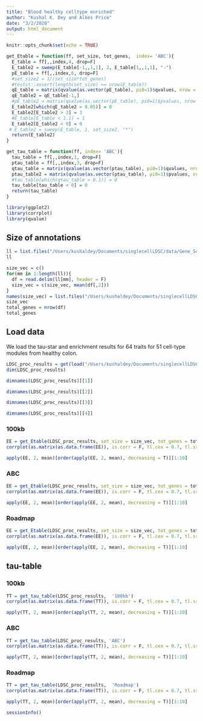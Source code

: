 ```yaml
---
title: "Blood healthy celltype enriched"
author: "Kushal K. Dey and Alkes Price"
date: "3/2/2020"
output: html_document
---
```


```r
knitr::opts_chunk$set(echo = TRUE)
```

```r
get_Etable = function(ff, set_size, tot_genes,  index= 'ABC'){
  E_table = ff[,,index,4, drop=F]
  E_table2 = sweep(E_table[-1,,1,1], 2, E_table[1,,1,1], "-")
  pE_table = ff[,,index,6, drop=F]
  #set_size2 = 1/(set_size*tot_genes)
  #testit::assert(length(set_size) == nrow(E_table))
  qE_table = matrix(qvalue(as.vector(pE_table), pi0=1)$qvalues, nrow = nrow(E_table), ncol = ncol(E_table))
  qE_table2 = qE_table[-1,]
  #pE_table2 = matrix(qvalue(as.vector(pE_table), pi0=1)$pvalues, nrow = nrow(E_table), ncol = ncol(E_table))
  E_table2[which(qE_table2 > 0.05)] = 0
  E_table2[E_table2 > 3] = 3
  #E_table[E_table < 1.1] = 1
  E_table2[E_table2 < 0] = 0
 # E_table2 = sweep(E_table, 1, set_size2, "*")
  return(E_table2)
}
```

```r
get_tau_table = function(ff, index= 'ABC'){
  tau_table = ff[,,index,1, drop=F]
  ptau_table = ff[,,index,3, drop=F]
  qtau_table = matrix(qvalue(as.vector(ptau_table), pi0=1)$qvalues, nrow = nrow(tau_table), ncol = ncol(tau_table))
  ptau_table2 = matrix(qvalue(as.vector(ptau_table), pi0=1)$pvalues, nrow = nrow(tau_table), ncol = ncol(tau_table))
  #tau_table[which(qtau_table > 0.1)] = 0
  tau_table[tau_table < 0] = 0
  return(tau_table)
}
```


```r
library(ggplot2)
library(corrplot)
library(qvalue)
```

## Size of annotations

```r
ll = list.files("/Users/kushaldey/Documents/singlecellLDSC/data/Gene_Scores/Modules/healthy/celltype_enriched/pancreas/", full.names = T)
ll
```

```r
size_vec = c()
for(mm in 1:length(ll)){
  df = read.delim(ll[mm], header = F)
  size_vec = c(size_vec, mean(df[,2]))
}
names(size_vec) = list.files("/Users/kushaldey/Documents/singlecellLDSC/data/Gene_Scores/Modules/healthy/celltype_enriched/pancreas/")
size_vec
total_genes = nrow(df)
total_genes
```


## Load data

We load the tau-star and enrichment results for 64 traits for 51 cell-type modules from healthy colon.

```r
LDSC_proc_results = get(load("/Users/kushaldey/Documents/singlecellLDSC/output/healthy_celltype_enriched_blood_output_Mar4_2020_v2.1.rda"))
dim(LDSC_proc_results)
```

```r
dimnames(LDSC_proc_results)[[1]]
```

```r
dimnames(LDSC_proc_results)[[2]]
```


```r
dimnames(LDSC_proc_results)[[3]]
```

```r
dimnames(LDSC_proc_results)[[4]]
```


### 100kb 

```r
EE = get_Etable(LDSC_proc_results, set_size = size_vec, tot_genes = total_genes,  '100kb')
corrplot(as.matrix(as.data.frame(EE)), is.corr = F, tl.cex = 0.7, tl.srt = 45)
```

```r
apply(EE, 2, mean)[order(apply(EE, 2, mean), decreasing = T)][1:10]
```

### ABC

```r
EE = get_Etable(LDSC_proc_results, set_size = size_vec, tot_genes = total_genes,  'ABC')
corrplot(as.matrix(as.data.frame(EE)), is.corr = F, tl.cex = 0.7, tl.srt = 45)
```

```r
apply(EE, 2, mean)[order(apply(EE, 2, mean), decreasing = T)][1:10]
```


### Roadmap

```r
EE = get_Etable(LDSC_proc_results, set_size = size_vec, tot_genes = total_genes,  'Roadmap')
corrplot(as.matrix(as.data.frame(EE)), is.corr = F, tl.cex = 0.7, tl.srt = 45)
```

```r
apply(EE, 2, mean)[order(apply(EE, 2, mean), decreasing = T)][1:10]
```

## tau-table

### 100kb 

```r
TT = get_tau_table(LDSC_proc_results,  '100kb')
corrplot(as.matrix(as.data.frame(TT)), is.corr = F, tl.cex = 0.7, tl.srt = 45)
```

```r
apply(TT, 2, mean)[order(apply(TT, 2, mean), decreasing = T)][1:10]
```


### ABC

```r
TT = get_tau_table(LDSC_proc_results, 'ABC')
corrplot(as.matrix(as.data.frame(TT)), is.corr = F, tl.cex = 0.7, tl.srt = 45)
```

```r
apply(TT, 2, mean)[order(apply(TT, 2, mean), decreasing = T)][1:10]
```

### Roadmap

```r
TT = get_tau_table(LDSC_proc_results,  'Roadmap')
corrplot(as.matrix(as.data.frame(TT)), is.corr = F, tl.cex = 0.7, tl.srt = 45)
```

```r
apply(TT, 2, mean)[order(apply(TT, 2, mean), decreasing = T)][1:10]
```

```r
sessionInfo()
```



